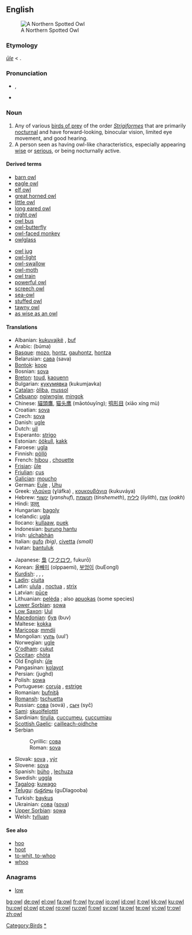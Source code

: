 {{see|Owl}}
{{wikipedia}}
==English==
[[Image:Northern Spotted Owl.USFWS-thumb.jpg|thumb|right|A Northern Spotted Owl]]

===Etymology===
{{OE.}} ''[[ule|ūle]]'' < {{Ger.}}.

===Pronunciation===
*{{IPA|/aʊl/}}, {{SAMPA|/aUl/}}
*{{audio|en-us-owl.ogg|Audio (US)}}
*:{{rhymes|aʊl}}

===Noun===
{{en-noun}}

# Any of various [[bird of prey|birds of prey]] of the order ''[[Strigiformes]]'' that are primarily [[nocturnal]] and have forward-looking, binocular vision, limited eye movement, and good hearing.
# A person seen as having owl-like characteristics, especially appearing [[wise]] or [[serious]], or being nocturnally active.

====Derived terms====
{{rel-top|terms derived from "owl"}}
*[[barn owl]]
*[[eagle owl]]
*[[elf owl]]
*[[great horned owl]]
*[[little owl]]
*[[long eared owl]]
*[[night owl]]
*[[owl bus]]
*[[owl-butterfly]]
*[[owl-faced monkey]]
*[[owlglass]]
{{rel-mid}}
*[[owl jug]]
*[[owl-light]]
*[[owl-swallow]]
*[[owl-moth]]
*[[owl train]]
*[[powerful owl]]
*[[screech owl]]
*[[sea-owl]]
*[[stuffed owl]]
*[[tawny owl]]
*[[as wise as an owl]]
{{rel-bottom}}

====Translations====
{{trans-top|a bird}}
*Albanian: [[kukuvajkë]] {{f}}, [[buf]] {{m}}
*Arabic: {{ARchar|[[بومة]]}} (búma) {{f}}
*[[Basque]]: [[mozo]], [[hontz]], [[gauhontz]], [[hontza]]
*Belarusian: [[сава]] (sava) {{f}}
*[[Bontok]]: [[koop]]
*Bosnian: [[sova#Bosnian|sova]] {{f}}
*[[Breton]]: [[toud]], [[kaouenn]]
*Bulgarian: [[кукумявка]] (kukumjavka)
*[[Catalan]]: [[òliba]], [[mussol]]
*[[Cebuano]]: [[ngiwngiw]], [[mingok]]
*Chinese: [[貓頭鷹]], [[猫头鹰]] (māotóuyīng); [[鸮形目]] (xiāo xíng mù)
*Croatian: [[sova]] {{f}}
*Czech: [[sova]] {{f}}
*Danish: [[ugle]]
*Dutch: [[uil]] {{m}}
*Esperanto: [[strigo]]
*Estonian: [[öökull]], [[kakk]]
*Faroese: [[ugla]]
*Finnish: [[pöllö]]
*French: [[hibou]] {{m}}, [[chouette]] {{f}}
*[[Frisian]]: [[ûle]]
*[[Friulian]]: [[çus]]
*[[Galician]]: [[moucho]] {{m}}
*German: [[Eule]] {{f}}, [[Uhu]] {{m}}
*Greek: [[γλαύκα]] (ɣláfka) {{f}}, [[κουκουβάγια]] (kukuváya) {{f}}
*Hebrew: [[ינשוף]] (''yanshuf''), [[תנשמת]] (''tinshemeth''), [[לילית]] (''liylith''), [[אוח]] (''oakh'')
*Hindi: [[उल्लू]]
*Hungarian: [[bagoly]]
*Icelandic: [[ugla]]
*Ilocano: [[kullaaw]], [[puek]]
*Indonesian: [[burung hantu]]
*Irish: [[ulchabhán]]
*Italian: [[gufo]] {{m}} ''(big)'', [[civetta]] {{f}} ''(small)''
*Ivatan: [[bantuluk]]
{{trans-mid}}
*Japanese: [[梟]] ([[フクロウ]], fukurō)
*Korean: [[올빼미]] (olppaemi), [[부엉이]] (buEongI)
*[[Kurdish]]: {{t|ku|kund}}, {{t+|ku|bu}}, {{t|ku|pû}}, {{t|ku|pepûk}}
*[[Ladin]]: [[ciuita]]
*Latin: [[ulula]] {{f}}, [[noctua]] {{f}}, [[strix]] {{f}}
*Latvian: [[pūce]]
*Lithuanian: [[pelėda]] {{f}}; also [[apuokas]] {{m}} (some species)
*[[Lower Sorbian]]: [[sowa]]
*[[Low Saxon]]: [[Uul]] {{f}}
*[[Macedonian]]: [[був]] (buv)
*Maltese: [[kokka]]
*[[Maricopa]]: [[mmdii]]
*Mongolian: [[ууль]] (uul’)
*Norwegian: [[ugle]]
*[[O'odham]]: [[cukut]]
*[[Occitan]]: [[chòta]]
*Old English: [[ule|ūle]]
*Pangasinan: [[kolayot]]
*Persian: {{FAchar|[[جغد]]}} (jughd)
*Polish: [[sowa]] {{f}}
*Portuguese: [[coruja]] {{f}}, [[estrige]] {{f}}
*Romanian: [[bufniţă]]
*[[Romansh]]: [[tschuetta]]
*Russian: [[сова]] (sová) {{f}}, [[сыч]] (syč) {{m}}
*[[Sami]]: [[skuolfelottit]]
*Sardinian: [[tirulia]], [[cuccumeu]], [[cuccumiau]]
*[[Scottish Gaelic]]: [[cailleach-oidhche]] {{f}}
*Serbian
*:Cyrillic: [[сова#Serbian|сова]] {{f}}
*:Roman: [[sova#Serbian|sova]] {{f}}
*Slovak: [[sova#Slovak|sova]] {{f}}, [[výr#Slovak|výr]] {{m}}
*Slovene: [[sova]] {{f}}
*Spanish: [[búho]] {{m}}, [[lechuza]] {{f}}
*Swedish: [[uggla]]
*[[Tagalog]]: [[kuwago]]
*[[Telugu]]: [[గుడ్లగూబ]] (guDlagooba)
*Turkish: [[baykuş]]
*Ukrainian: [[сова]] ([[sova]]) {{f}}
*[[Upper Sorbian]]: [[sowa]]
*Welsh: [[tylluan]]
{{trans-bottom}}

====See also====
*[[hoo]]
*[[hoot]]
*[[to-whit, to-whoo]]
*[[whoo]]

===Anagrams===
*[[low]]

[[Category:Birds]]
[[Category:Owls|*]]

[[bg:owl]]
[[de:owl]]
[[el:owl]]
[[fa:owl]]
[[fr:owl]]
[[hy:owl]]
[[io:owl]]
[[id:owl]]
[[it:owl]]
[[kk:owl]]
[[ku:owl]]
[[hu:owl]]
[[pl:owl]]
[[pt:owl]]
[[ro:owl]]
[[ru:owl]]
[[fi:owl]]
[[sv:owl]]
[[ta:owl]]
[[te:owl]]
[[vi:owl]]
[[tr:owl]]
[[zh:owl]]